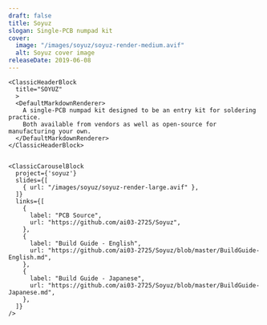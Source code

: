 ```yaml
---
draft: false
title: Soyuz
slogan: Single-PCB numpad kit
cover:
  image: "/images/soyuz/soyuz-render-medium.avif"
  alt: Soyuz cover image
releaseDate: 2019-06-08
---
```


<DefaultLayout title={frontmatter.title}>

  <ClassicBlurredHeader src={frontmatter.cover.image} />

  <div class="container mx-auto">

    <ClassicHeaderBlock 
      title="SOYUZ"
      >
      <DefaultMarkdownRenderer>
        A single-PCB numpad kit designed to be an entry kit for soldering practice.  
        Both available from vendors as well as open-source for manufacturing your own.
      </DefaultMarkdownRenderer>
    </ClassicHeaderBlock>


    <ClassicCarouselBlock 
      project={'soyuz'} 
      slides={[
        { url: "/images/soyuz/soyuz-render-large.avif" },
      ]} 
      links={[
        {
          label: "PCB Source",
          url: "https://github.com/ai03-2725/Soyuz",
        },
        {
          label: "Build Guide - English",
          url: "https://github.com/ai03-2725/Soyuz/blob/master/BuildGuide-English.md",
        },
        {
          label: "Build Guide - Japanese",
          url: "https://github.com/ai03-2725/Soyuz/blob/master/BuildGuide-Japanese.md",
        },
      ]}
    />

  </div>

</DefaultLayout>